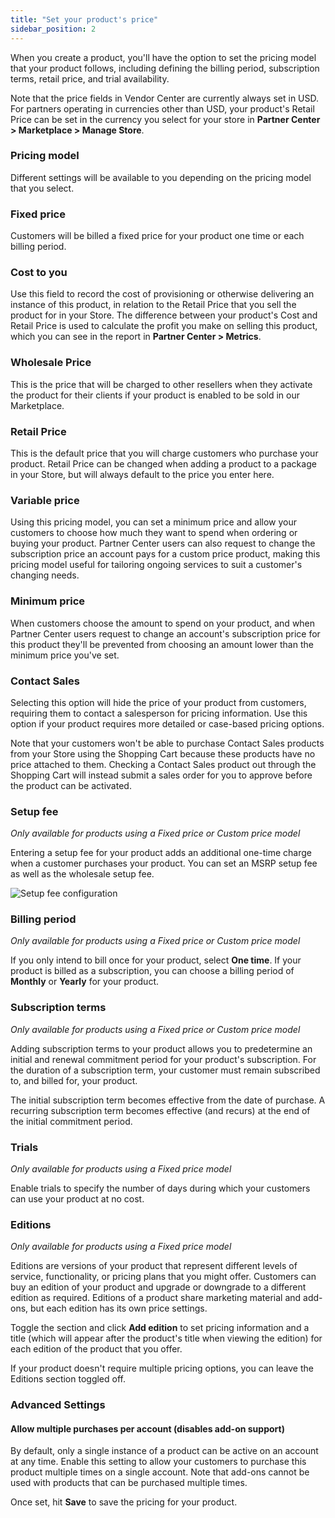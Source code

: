 ```yaml
---
title: "Set your product's price"
sidebar_position: 2
---
```


When you create a product, you'll have the option to set the pricing model that your product follows, including defining the billing period, subscription terms, retail price, and trial availability.

Note that the price fields in Vendor Center are currently always set in USD. For partners operating in currencies other than USD, your product's Retail Price can be set in the currency you select for your store in **Partner Center > Marketplace > Manage Store**.

### **Pricing model**

Different settings will be available to you depending on the pricing model that you select.

### **Fixed price**

Customers will be billed a fixed price for your product one time or each billing period.

### **Cost to you**

Use this field to record the cost of provisioning or otherwise delivering an instance of this product, in relation to the Retail Price that you sell the product for in your Store. The difference between your product's Cost and Retail Price is used to calculate the profit you make on selling this product, which you can see in the report in **Partner Center > Metrics**.

### **Wholesale Price**

This is the price that will be charged to other resellers when they activate the product for their clients if your product is enabled to be sold in our Marketplace.

### **Retail Price**

This is the default price that you will charge customers who purchase your product. Retail Price can be changed when adding a product to a package in your Store, but will always default to the price you enter here.

### **Variable price**

Using this pricing model, you can set a minimum price and allow your customers to choose how much they want to spend when ordering or buying your product. Partner Center users can also request to change the subscription price an account pays for a custom price product, making this pricing model useful for tailoring ongoing services to suit a customer's changing needs.

### **Minimum price**

When customers choose the amount to spend on your product, and when Partner Center users request to change an account's subscription price for this product they'll be prevented from choosing an amount lower than the minimum price you've set.

### **Contact Sales**

Selecting this option will hide the price of your product from customers, requiring them to contact a salesperson for pricing information. Use this option if your product requires more detailed or case-based pricing options.

Note that your customers won't be able to purchase Contact Sales products from your Store using the Shopping Cart because these products have no price attached to them. Checking a Contact Sales product out through the Shopping Cart will instead submit a sales order for you to approve before the product can be activated.

### **Setup fee**

*Only available for products using a Fixed price or Custom price model*

Entering a setup fee for your product adds an additional one-time charge when a customer purchases your product. You can set an MSRP setup fee as well as the wholesale setup fee.

![Setup fee configuration](/img/vendor-center-general/setup-fee.jpg)

### **Billing period**

*Only available for products using a Fixed price or Custom price model*

If you only intend to bill once for your product, select **One time**. If your product is billed as a subscription, you can choose a billing period of **Monthly** or **Yearly** for your product.

### **Subscription terms**

*Only available for products using a Fixed price or Custom price model*

Adding subscription terms to your product allows you to predetermine an initial and renewal commitment period for your product's subscription. For the duration of a subscription term, your customer must remain subscribed to, and billed for, your product.

The initial subscription term becomes effective from the date of purchase. A recurring subscription term becomes effective (and recurs) at the end of the initial commitment period.

### **Trials**

*Only available for products using a Fixed price model*

Enable trials to specify the number of days during which your customers can use your product at no cost.

### **Editions**

*Only available for products using a Fixed price model*

Editions are versions of your product that represent different levels of service, functionality, or pricing plans that you might offer. Customers can buy an edition of your product and upgrade or downgrade to a different edition as required. Editions of a product share marketing material and add-ons, but each edition has its own price settings.

Toggle the section and click **Add edition** to set pricing information and a title (which will appear after the product's title when viewing the edition) for each edition of the product that you offer.

If your product doesn't require multiple pricing options, you can leave the Editions section toggled off.

### **Advanced Settings**

#### Allow multiple purchases per account (disables add-on support)

By default, only a single instance of a product can be active on an account at any time. Enable this setting to allow your customers to purchase this product multiple times on a single account. Note that add-ons cannot be used with products that can be purchased multiple times.

Once set, hit **Save** to save the pricing for your product.